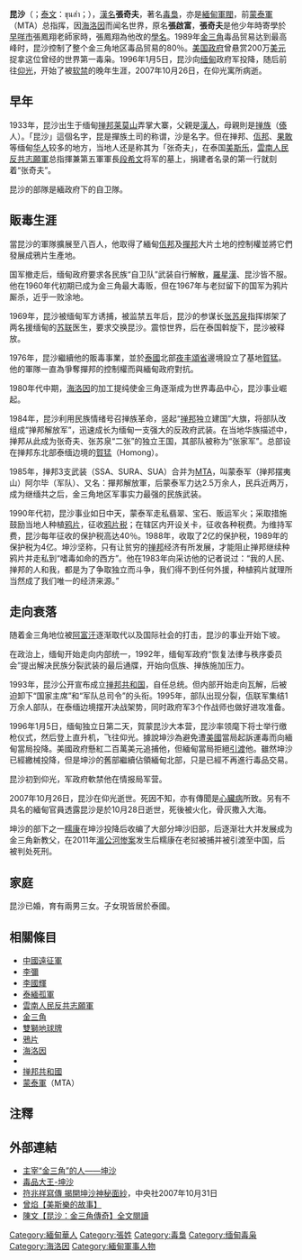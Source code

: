 {{expand language|1=en|page=|time=2019-09-04T20:03:43+00:00}}
{{unreferenced|time=2019-09-04T20:03:43+00:00}}
{{NoteTA
|T=zh-hans:坤沙; zh-hant:昆沙;
|1=zh-hans:坤沙; zh-hant:昆沙;
|2=zh-hans:昂山素季;zh-hant:翁山蘇姬;zh-cn:昂山素姬;zh-tw:翁山蘇姬;zh-hk:昂山素姬;zh-sg:昂山舒吉;zh-mo:昂山素姬;
}}
{{Infobox Biography
| subject_name   = 昆沙<br>（{{lang|my|ခွန်ဆာ၊ ဦး}}、張奇夫）
| image_name     =  Khun Sa (cropped).jpg
| image_size     = 300px
| image_caption  = 昆沙。1988年4月攝於緬甸叢林總部內。
| date_of_birth  = 1933年2月17日
| place_of_birth = [[File:Flag_of_British_Burma_(1937).svg|25px]] [[英屬緬甸|英屬緬甸]][[掸邦|掸邦]][[莱莫山|莱莫山]]弄掌大寨
| date_of_death  = {{death_date_and_age|2007|10|26|1933|2|17}}
| place_of_death = [[File:Flag_of_Myanmar_(1974-2010).svg|25px]] [[國家和平與發展委員會|緬甸]][[仰光|仰光]]
| ancestor       = [[中華民國|中國]][[雲南省_(中華民國)|雲南]]{{efn|昆父為雲南人}}
| nationality = {{MMR-1988}}
| occupation = 著名[[毒梟|毒梟]]，[[緬甸|緬甸]][[軍閥|軍閥]]
| spouse =  
}}

'''昆沙'''（{{my|m=ခွန်ဆာ၊ ဦး|y=Khun Sa}}；[[泰文|泰文]]：ขุนส่า；{{bd|1933年|2月17日|2007年|10月26日|catIdx=K}}），[[漢名|漢名]]'''張奇夫'''，著名[[毒梟|毒梟]]，亦是[[緬甸|緬甸]][[軍閥|軍閥]]，前[[蒙泰軍|蒙泰軍]]（MTA）总指挥，因[[海洛因|海洛因]]而闻名世界，原名'''張啟富'''，'''張奇夫'''是他少年時寄學於[[早咩市|早咩市]]張鳳翔老師家時，張鳳翔為他改的[[學名|學名]]。1989年[[金三角|金三角]]毒品贸易达到最高峰时，昆沙控制了整个金三角地区毒品贸易的80％。[[美国政府|美国政府]]曾悬赏200万[[美元|美元]]捉拿这位曾经的世界第一毒枭。1996年1月5日，昆沙向[[缅甸|缅甸]]政府军投降，随后前往[[仰光|仰光]]，开始了被[[软禁|软禁]]的晚年生涯，2007年10月26日，在仰光寓所病逝。

== 早年 ==
1933年，昆沙出生于缅甸[[掸邦|掸邦]][[莱莫山|莱莫山]]弄掌大寨，父親是[[漢族|漢人]]，母親則是[[掸族|掸族]]（[[傣|傣]]人）。「昆沙」這個名字，昆是撣族土司的称谓，沙是名字。但在掸邦、[[佤邦|佤邦]]、[[果敢|果敢]]等缅甸[[华人|华人]]较多的地方，当地人还是称其为「张奇夫」，在泰国[[美斯乐|美斯乐]]，[[雲南人民反共志願軍|雲南人民反共志願軍]]总指揮兼第五軍軍長[[段希文|段希文]]将军的墓上，捐建者名录的第一行就刻着“张奇夫”。

昆沙的部隊是緬政府下的自卫隊。

== 販毒生涯 ==
當昆沙的軍隊擴展至八百人，他取得了緬甸[[佤邦|佤邦]]及[[撣邦|撣邦]]大片土地的控制權並將它們發展成鴉片生產地。

国军撤走后，缅甸政府要求各民族“自卫队”武装自行解散，[[羅星漢|羅星漢]]、昆沙皆不服。他在1960年代初期已成为金三角最大毒贩，但在1967年与老挝留下的国军为鸦片厮杀，近乎一败涂地。

1969年，昆沙被缅甸军方诱捕，被监禁五年后，昆沙的参谋长[[张苏泉|张苏泉]]指挥绑架了两名援缅甸的[[苏联|苏联]]医生，要求交换昆沙。震惊世界，后在泰国斡旋下，昆沙被释放。

1976年，昆沙繼續他的販毒事業，並於[[泰國|泰國]]北部[[夜豐頌府|夜丰頌省]]邊境設立了基地[[賀猛|賀猛]]。他的軍隊一直為爭奪撣邦的控制權而與緬甸政府對抗。

1980年代中期，[[海洛因|海洛因]]的加工提纯使金三角逐渐成为世界毒品中心，昆沙事业崛起。

1984年，昆沙利用民族情绪号召掸族革命，竖起“[[掸邦|掸邦]]独立建国”大旗，将部队改组成“掸邦解放军”，迅速成长为缅甸一支强大的反政府武装。在当地华族描述中，掸邦从此成为张奇夫、张苏泉“二张”的独立王国，其部队被称为“张家军”。总部设在掸邦东北部泰缅边境的[[賀猛|賀猛]]（Homong）。

1985年，掸邦3支武装（SSA、SURA、SUA）合并为[[MTA|MTA]]，叫蒙泰军（掸邦摆夷山）阿尔毕（军队）、又名：撣邦解放軍，后蒙泰军力达2.5万余人，民兵近两万，成为继缅共之后，金三角地区军事实力最强的民族武装。

1990年代初，昆沙事业如日中天，蒙泰军走私翡翠、宝石、贩运军火；采取措施鼓励当地人种植[[鸦片|鸦片]]，征收[[鸦片税|鸦片税]]；在辖区内开设关卡，征收各种税费。为维持军费，昆沙每年征收的保护税高达40％。1988年，收取了2亿的保护税，1989年的保护税为4亿。坤沙坚称，只有让贫穷的[[掸邦|掸邦]]经济有所发展，才能阻止掸邦继续种鸦片并走私到“嗜毒如命的西方”。他在1983年向采访他的记者说过：“我的人民、掸邦的人和我，都是为了争取独立而斗争，我们得不到任何外援，种植鸦片就理所当然成了我们唯一的经济来源。”

==走向衰落==
随着金三角地位被[[阿富汗|阿富汗]]逐渐取代以及国际社会的打击，昆沙的事业开始下坡。

在政治上，缅甸开始走向内部统一，1992年，缅甸军政府“恢复法律与秩序委员会”提出解决民族分裂武装的最后通牒，开始向佤族、掸族施加压力。

1993年，昆沙公开宣布成立[[掸邦共和国|掸邦共和国]]，自任总统。但内部开始走向瓦解，后被迫卸下“国家主席”和“军队总司令”的头衔。1995年，部队出现分裂，佤联军集结1万余人部队，在泰缅边境摆开决战架势，同时政府军3个作战师也做好进攻准备。
  
1996年1月5日，缅甸独立日第二天，賀蒙昆沙大本营，昆沙率领麾下将士举行缴枪仪式，然后登上直升机，飞往仰光。據說坤沙為避免遭[[美國|美國]]當局起訴運毒而向緬甸當局投降。美國政府懸紅二百萬美元追捕他，但緬甸當局拒絕[[引渡|引渡]]他。雖然坤沙已經繳械投降，但是坤沙的舊部繼續佔領緬甸北部，只是已經不再進行毒品交易。

昆沙初到仰光，军政府軟禁他在情报局军营。

2007年10月26日，昆沙在仰光逝世。死因不知，亦有傳聞是[[心臟病|心臟病]]所致。另有不具名的緬甸官員透露昆沙是於10月28日逝世，死後被火化，骨灰撒入大海。

坤沙的部下之一[[糯康|糯康]]在坤沙投降后收编了大部分坤沙旧部，后逐渐壮大并发展成为金三角新教父，在2011年[[湄公河惨案|湄公河惨案]]发生后糯康在老挝被捕并被引渡至中国，后被判处死刑。

== 家庭 ==
昆沙已婚，育有兩男三女。子女現皆居於泰國。

== 相關條目 ==
{{div col|cols=2}}
* [[中國遠征軍|中國遠征軍]]
* [[李彌|李彌]]
* [[李國輝|李國輝]]
* [[泰緬孤軍|泰緬孤軍]]
* [[雲南人民反共志願軍|雲南人民反共志願軍]]
* [[金三角|金三角]]
* [[雙獅地球牌|雙獅地球牌]]
* [[鴉片|鴉片]]
* [[海洛因|海洛因]]
* {{tsl|en|Stephen Rice (journalist)|史蒂芬·萊斯}}
* [[掸邦共和國|掸邦共和國]]
* [[蒙泰軍|蒙泰軍]]（MTA）
{{div col end}}

== 注釋 ==
{{notelist}}

== 外部連結 ==
*[https://web.archive.org/web/20071102060942/http://big5.cctv.com/special/4/4/700.html 主宰“金三角”的人——坤沙]
*[https://web.archive.org/web/20071205182502/http://hcc.mygeotravel.org/nt/200713.html 毒品大王-坤沙]
*[https://web.archive.org/web/20160306021745/http://www.cna.com.tw/news/aedu/200710310147-1.aspx 符兆祥寫傳 揭開坤沙神秘面紗]，中央社2007年10月31日
*[[iarchive:science229_yahoo_20180702_1157|曾焰【美斯樂的故事】]]
*[https://archive.org/details/science229_yahoo_20180624_0902 陳文【昆沙：金三角傳奇】全文閱讀]
{{Authority control}}
{{DEFAULTSORT:Khun Sa}}
[[Category:緬甸華人|Category:緬甸華人]]
[[Category:張姓|Category:張姓]]
[[Category:毒梟|Category:毒梟]]
[[Category:缅甸毒枭|Category:缅甸毒枭]]
[[Category:海洛因|Category:海洛因]]
[[Category:緬甸軍事人物|Category:緬甸軍事人物]]